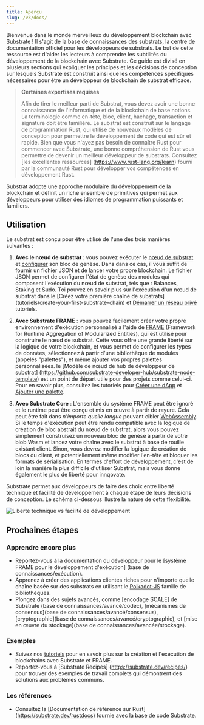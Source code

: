 ```yaml
---
title: Aperçu
slug: /v3/docs/
---
```


Bienvenue dans le monde merveilleux du développement blockchain avec Substrate ! Il s'agit de la base de connaissances des substrats, la
centre de documentation officiel pour les développeurs de substrats. Le but de cette ressource est d'aider les lecteurs à comprendre les subtilités du développement de la blockchain avec Substrate. Ce guide est divisé en plusieurs sections qui
expliquer les principes et les décisions de conception sur lesquels Substrate est construit ainsi que les compétences spécifiques nécessaires pour être un
développeur de blockchain de substrat efficace.

> **Certaines expertises requises**
>
> Afin de tirer le meilleur parti de Substrat, vous devez avoir une bonne connaissance de l'informatique et de la blockchain de base
> notions. La terminologie comme en-tête, bloc, client, hachage, transaction et signature doit être familière. Le substrat est
> construit sur le langage de programmation Rust, qui utilise de nouveaux modèles de conception pour permettre le développement de code qui est
> sûr et rapide. Bien que vous n'ayez pas besoin de connaître Rust pour commencer avec Substrate, une bonne compréhension de Rust
> vous permettre de devenir un meilleur développeur de substrats. Consultez [les excellentes ressources] (https://www.rust-lang.org/learn)
> fourni par la communauté Rust pour développer vos compétences en développement Rust.

Substrat adopte une approche modulaire du développement de la blockchain et définit un riche ensemble de primitives qui permet aux développeurs
pour utiliser des idiomes de programmation puissants et familiers.

## Utilisation

Le substrat est conçu pour être utilisé de l'une des trois manières suivantes :

1. **Avec le nœud de substrat** : vous pouvez exécuter le [nœud de substrat](https://github.com/paritytech/substrate/tree/master/bin/node) et
[configurer](https://github.com/paritytech/substrate/blob/master/bin/node/cli/src/chain_spec.rs) son bloc de genèse. Dans
dans ce cas, il vous suffit de fournir un fichier JSON et de lancer votre propre blockchain. Le fichier JSON permet de configurer
l'état de genèse des modules qui composent l'exécution du nœud de substrat, tels que : Balances, Staking et Sudo. Toi
pouvez en savoir plus sur l'exécution d'un nœud de substrat dans le
[Créez votre première chaîne de substrats] (tutoriels/create-your-first-substrate-chain) et
[Démarrer un réseau privé](tutoriels/start-a-private-network/index.md) tutoriels.

2. **Avec Substrate FRAME** : vous pouvez facilement créer votre propre environnement d'exécution personnalisé à l'aide de [FRAME](knowledgebase/runtime/frame.md)
   (Framework for Runtime Aggregation of Modularized Entities), qui est utilisé pour construire le nœud de substrat. Cette
   vous offre une grande liberté sur la logique de votre blockchain, et vous permet de configurer les types de données, sélectionnez
   à partir d'une bibliothèque de modules (appelés "palettes"), et même ajouter vos propres palettes personnalisées. le
   [Modèle de nœud de hub de développeur de substrat] (https://github.com/substrate-developer-hub/substrate-node-template) est un
   point de départ utile pour des projets comme celui-ci. Pour en savoir plus, consultez les tutoriels pour
   [Créer une dApp](tutoriels/build-a-dapp) et [Ajouter une palette](tutoriels/ajouter-une-palette).

3. **Avec Substrate Core** : L'ensemble du système FRAME peut être ignoré et le runtime peut être conçu et mis en œuvre à partir de
   rayure. Cela peut être fait dans _n'importe quelle langue_ pouvant cibler [WebAssembly](https://webassembly.org/). Si le temps d'exécution
   peut être rendu compatible avec la logique de création de bloc abstrait du nœud de substrat, alors vous pouvez simplement
   construisez un nouveau bloc de genèse à partir de votre blob Wasm et lancez votre chaîne avec le substrat à base de rouille existant
   client. Sinon, vous devrez modifier la logique de création de blocs du client, et potentiellement même modifier l'en-tête
   et bloquer les formats de sérialisation. En termes d'effort de développement, c'est de loin la manière la plus difficile d'utiliser
   Substrat, mais vous donne également le plus de liberté pour innqovate.

Substrate permet aux développeurs de faire des choix entre liberté technique et facilité de développement à chaque étape de leurs décisions de conception. Le schéma ci-dessous illustre la nature de cette flexibilité.

![Liberté technique vs facilité de développement](../../../src/images/technical-freedom.png)

## Prochaines étapes

### Apprendre encore plus

- Reportez-vous à la documentation du développeur pour le [système FRAME pour le développement d'exécution] (base de connaissances/exécution).
- Apprenez à créer des applications clientes riches pour n'importe quelle chaîne basée sur des substrats en utilisant le
  [Polkadot-JS](knowledgebase/integrate/polkadot-js) famille de bibliothèques.
- Plongez dans des sujets avancés, comme [encodage SCALE] de Substrate (base de connaissances/avancé/codec),
  [mécanismes de consensus](base de connaissances/avancé/consensus), [cryptographie](base de connaissances/avancé/cryptographie), et
  [mise en œuvre du stockage](base de connaissances/avancée/stockage).

### Exemples

- Suivez nos [tutoriels](../../tutorials) pour en savoir plus sur la création et l'exécution de blockchains avec Substrate et FRAME.
- Reportez-vous à [Substrate Recipes] (https://substrate.dev/recipes/) pour trouver des exemples de travail complets qui démontrent
  des solutions aux problèmes communs.

### Les références

- Consultez la [Documentation de référence sur Rust] (https://substrate.dev/rustdocs) fournie avec la base de code Substrate.